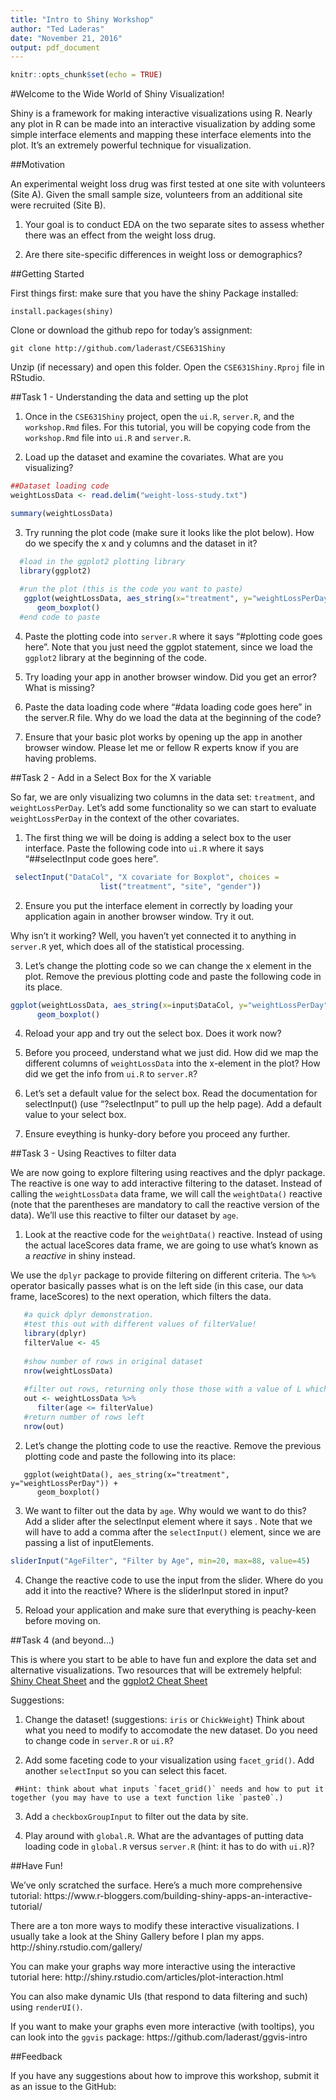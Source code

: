 ```yaml
---
title: "Intro to Shiny Workshop"
author: "Ted Laderas"
date: "November 21, 2016"
output: pdf_document
---
```


```r
knitr::opts_chunk$set(echo = TRUE)
```

#Welcome to the Wide World of Shiny Visualization!

Shiny is a framework for making interactive visualizations using R. Nearly any plot in R can be made into an interactive visualization by adding some simple interface elements and mapping these interface elements into the plot. It's an extremely powerful technique for visualization.

##Motivation

An experimental weight loss drug was first tested at one site with volunteers (Site A). Given the small sample size, volunteers from an additional site were recruited (Site B). 

1) Your goal is to conduct EDA on the two separate sites to assess whether there was an effect from the weight loss drug. 

2) Are there site-specific differences in weight loss or demographics? 

##Getting Started

First things first: make sure that you have the shiny Package installed:

```
install.packages(shiny)
```

Clone or download the github repo for today's assignment:

```
git clone http://github.com/laderast/CSE631Shiny
```

Unzip (if necessary) and open this folder. Open the `CSE631Shiny.Rproj` file in RStudio.

##Task 1 - Understanding the data and setting up the plot

1. Once in the `CSE631Shiny` project, open the `ui.R`, `server.R`, and the `workshop.Rmd` files. For this tutorial, you will be copying code from the `workshop.Rmd` file into `ui.R` and `server.R`.

2. Load up the dataset and examine the covariates. What are you visualizing?

```r
##Dataset loading code
weightLossData <- read.delim("weight-loss-study.txt")

summary(weightLossData)
```

3. Try running the plot code (make sure it looks like the plot below). How do we specify the x and y columns and the dataset in it?

```r
  #load in the ggplot2 plotting library
  library(ggplot2)
  
  #run the plot (this is the code you want to paste)
   ggplot(weightLossData, aes_string(x="treatment", y="weightLossPerDay")) + 
      geom_boxplot() 
  #end code to paste
```

4. Paste the plotting code into `server.R` where it says "#plotting code goes here". Note that you just need the ggplot statement, since we load the `ggplot2` library at the beginning of the code.

5. Try loading your app in another browser window. Did you get an error? What is missing?

6. Paste the data loading code where "#data loading code goes here" in the server.R file. Why do we load the data at the beginning of the code?

7. Ensure that your basic plot works by opening up the app in another browser window. Please let me or fellow R experts know if you are having problems.

##Task 2 - Add in a Select Box for the X variable

So far, we are only visualizing two columns in the data set: `treatment`, and `weightLossPerDay`. Let's add some functionality so we can start to evaluate `weightLossPerDay` in the context of the other covariates.

1. The first thing we will be doing is adding a select box to the user interface. Paste the following code into `ui.R` where it says "##selectInput code goes here".

```r
 selectInput("DataCol", "X covariate for Boxplot", choices = 
                    list("treatment", "site", "gender"))
```

2. Ensure you put the interface element in correctly by loading your application again in another browser window. Try it out. 

Why isn't it working? Well, you haven't yet connected it to anything in `server.R` yet, which does all of the statistical processing.

3. Let's change the plotting code so we can change the x element in the plot. Remove the previous plotting code and paste the following code in its place.

```r
ggplot(weightLossData, aes_string(x=input$DataCol, y="weightLossPerDay")) + 
      geom_boxplot()
```

4. Reload your app and try out the select box. Does it work now?

5. Before you proceed, understand what we just did. How did we map the different columns of `weightLossData` into the x-element in the plot? How did we get the info from `ui.R` to `server.R`?

6. Let's set a default value for the select box. Read the documentation for selectInput() (use "?selectInput" to pull up the help page). Add a default value to your select box.

7. Ensure eveything is hunky-dory before you proceed any further.

##Task 3 - Using Reactives to filter data

We are now going to explore filtering using reactives and the dplyr package. The reactive is one way to add interactive filtering to the dataset. Instead of calling the `weightLossData` data frame, we will call the `weightData()` reactive (note that the parentheses are mandatory to call the reactive version of the data). We'll use this reactive to filter our dataset by `age`.

1. Look at the reactive code for the `weightData()` reactive. Instead of using the actual laceScores data frame, we are going to use what's known as a *reactive* in shiny instead. 

We use the `dplyr` package to provide filtering on different criteria. The `%>%` operator basically passes what is on the left side (in this case, our data frame, laceScores) to the next operation, which filters the data. 

```r
   #a quick dplyr demonstration.
   #test this out with different values of filterValue!
   library(dplyr)
   filterValue <- 45
   
   #show number of rows in original dataset
   nrow(weightLossData)
   
   #filter out rows, returning only those those with a value of L which has filterValue or less
   out <- weightLossData %>% 
      filter(age <= filterValue)
   #return number of rows left
   nrow(out)
```

2. Let's change the plotting code to use the reactive. Remove the previous plotting code and paste the following into its place:

```
   ggplot(weightData(), aes_string(x="treatment", y="weightLossPerDay")) + 
      geom_boxplot() 
```

3. We want to filter out the data by `age`. Why would we want to do this? Add a slider after the selectInput element where it says . Note that we will have to add a comma after the `selectInput()` element, since we are passing a list of inputElements.

```r
sliderInput("AgeFilter", "Filter by Age", min=20, max=88, value=45)
```  

4. Change the reactive code to use the input from the slider. Where do you add it into the reactive? Where is the sliderInput stored in input?

5. Reload your application and make sure that everything is peachy-keen before moving on.

##Task 4 (and beyond...)

This is where you start to be able to have fun and explore the data set and alternative visualizations. 
Two resources that will be extremely helpful: [Shiny Cheat Sheet](http://shiny.rstudio.com/images/shiny-cheatsheet.pdf) and the [ggplot2 Cheat Sheet](https://www.rstudio.com/wp-content/uploads/2015/08/ggplot2-cheatsheet.pdf)

Suggestions:

1. Change the dataset! (suggestions: `iris` or `ChickWeight`) Think about what you need to modify to accomodate the new dataset. Do you need to change code in `server.R` or `ui.R`?

2. Add some faceting code to your visualization using `facet_grid()`. Add another `selectInput` so you can select this facet.

```
 #Hint: think about what inputs `facet_grid()` needs and how to put it together (you may have to use a text function like `paste0`.) 
```

3. Add a `checkboxGroupInput` to filter out the data by site. 

4. Play around with `global.R`. What are the advantages of putting data loading code in `global.R` versus `server.R` (hint: it has to do with `ui.R`)?

##Have Fun!

We've only scratched the surface. Here's a much more comprehensive tutorial: https://www.r-bloggers.com/building-shiny-apps-an-interactive-tutorial/

There are a ton more ways to modify these interactive visualizations. I usually take a look at the Shiny Gallery before I plan my apps. http://shiny.rstudio.com/gallery/

You can make your graphs way more interactive using the interactive tutorial here: http://shiny.rstudio.com/articles/plot-interaction.html

You can also make dynamic UIs (that respond to data filtering and such) using `renderUI()`.

If you want to make your graphs even more interactive (with tooltips), you can look into the `ggvis` package: https://github.com/laderast/ggvis-intro

##Feedback

If you have any suggestions about how to improve this workshop, submit it as an issue to the GitHub: 